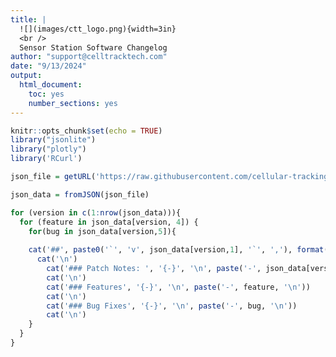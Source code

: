 ```yaml
---
title: |
  ![](images/ctt_logo.png){width=3in}  
  <br />
  Sensor Station Software Changelog
author: "support@celltracktech.com"
date: "9/13/2024"
output:
  html_document:
    toc: yes
    number_sections: yes
---
```

```r
knitr::opts_chunk$set(echo = TRUE)
library("jsonlite")
library("plotly")
library('RCurl')

```

```r

json_file = getURL('https://raw.githubusercontent.com/cellular-tracking-technologies/sensor-station-software/lts_24-06.iso/changelog.json')

json_data = fromJSON(json_file)

for (version in c(1:nrow(json_data))){
  for (feature in json_data[version, 4]) {
    for(bug in json_data[version,5]){
      
    cat('##', paste0('`', 'v', json_data[version,1], '`', ','), format(as.Date(json_data[version,2]), '%B %d, %Y'), '{-}', '\n')
      cat('\n')
        cat('### Patch Notes: ', '{-}', '\n', paste('-', json_data[version, 3], '\n'))
        cat('\n')
        cat('### Features', '{-}', '\n', paste('-', feature, '\n'))
        cat('\n')
        cat('### Bug Fixes', '{-}', '\n', paste('-', bug, '\n'))
        cat('\n')
    }
  }
}

```
